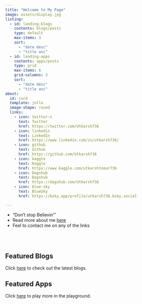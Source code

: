 ```yaml
---
title: "Welcome to My Page"
image: assets/display.jpg
listing:
  - id: landing-blogs
    contents: blogs/posts
    type: default
    max-items: 3
    sort: 
      - "date desc"
      - "title asc"
  - id: landing-apps
    contents: apps/posts
    type: grid
    max-items: 6
    grid-columns: 3
    sort: 
      - "date desc"
      - "title asc"
about:
  id: card
  template: jolla
  image-shape: round
  links:
    - icon: twitter-x
      text: Twitter
      href: https://twitter.com/Utkarsh736
    - icon: linkedin
      text: LinkedIn
      href: https://www.linkedin.com/in/utkarsh736/
    - icon: github
      text: Github
      href: https://github.com/Utkarsh736
    - icon: kaggle
      text: Kaggle
      href: https://www.kaggle.com/utkarshtomar736
    - icon: Dagshub
      text: Dagshub
      href: https://dagshub.com/Utkarsh736
    - icon: blue-sky
      text: BlueSky
      href: https://bsky.app/profile/utkarsh736.bsky.social

---
```



:::{card}


* "Don't stop Believin'"
* Read more about me [here](about.qmd)
* Feel to contact me on any of the links

:::

<br></br>

## Featured Blogs

Click [here](blogs/blogs.qmd) to check out the latest blogs.


:::{#landing-blogs}

:::



## Featured Apps
Click [here](apps/apps.qmd) to play more in the playground.

:::{landing-apps}

:::

